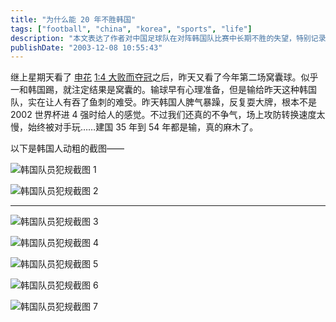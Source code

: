 ```yaml
---
title: "为什么能 20 年不胜韩国"
tags: ["football", "china", "korea", "sports", "life"]
description: "本文表达了作者对中国足球队在对阵韩国队比赛中长期不胜的失望，特别记录了 2003 年一场中韩比赛中韩国队员表现出的不良行为。文章指出中国队在攻防转换速度上的劣势，并附上了多张韩国队员动粗行为的截图，反映了当时中韩足球交锋中的紧张氛围。"
publishDate: "2003-12-08 10:55:43"
---
```


继上星期天看了 [申花](http://sports.tom.com/ja/shanghaishenhua.html) [1:4 大败而夺冠](http://sports.tom.com/1018/1036/20031130-220804.html)之后，昨天又看了今年第二场窝囊球。似乎一和韩国踢，就注定结果是窝囊的。输球早有心理准备，但是输给昨天这种韩国队，实在让人有吞了鱼刺的难受。昨天韩国人脾气暴躁，反复耍大牌，根本不是 2002 世界杯进 4 强时给人的感觉。不过我们还真的不争气，场上攻防转换速度太慢，始终被对手玩……建国 35 年到 54 年都是输，真的麻木了。

以下是韩国人动粗的截图——

![韩国队员犯规截图 1](http://blog.xdanger.com/archives/pics/20031208b.jpg)

![韩国队员犯规截图 2](http://blog.xdanger.com/archives/pics/20031208h.gif)

---

![韩国队员犯规截图 3](http://blog.xdanger.com/archives/pics/20031208c.jpg)

![韩国队员犯规截图 4](http://blog.xdanger.com/archives/pics/20031208d.jpg)

![韩国队员犯规截图 5](http://blog.xdanger.com/archives/pics/20031208e.jpg)

![韩国队员犯规截图 6](http://blog.xdanger.com/archives/pics/20031208f.jpg)

![韩国队员犯规截图 7](http://blog.xdanger.com/archives/pics/20031208g.jpg)
